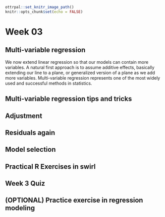 ```r
ottrpal::set_knitr_image_path()
knitr::opts_chunk$set(echo = FALSE)
```

# Week 03

## Multi-variable regression

We now extend linear regression so that our models can contain more variables. A natural first approach is to assume additive effects, basically extending our line to a plane, or generalized version of a plane as we add more variables. Multi-variable regression represents one of the most widely used and successful methods in statistics.  

## Multi-variable regression tips and tricks


## Adjustment


## Residuals again



## Model selection


## Practical R Exercises in swirl


## Week 3 Quiz


## (OPTIONAL) Practice exercise in regression modeling


